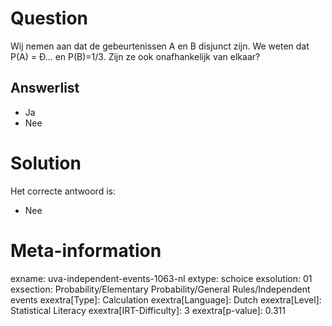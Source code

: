 Question
========

Wij nemen aan dat de gebeurtenissen A en B disjunct zijn. We weten dat
P(A) = Ð... en P(B)=1/3. Zijn ze ook onafhankelijk van elkaar?


Answerlist
----------

* Ja
* Nee

Solution
========

Het correcte antwoord is: 

* Nee

Meta-information
================
exname: uva-independent-events-1063-nl
extype: schoice
exsolution: 01
exsection: Probability/Elementary Probability/General Rules/Independent events
exextra[Type]: Calculation
exextra[Language]: Dutch
exextra[Level]: Statistical Literacy
exextra[IRT-Difficulty]: 3
exextra[p-value]: 0.311
